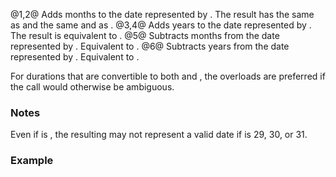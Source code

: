 {{cpp/chrono/title|operator+|operator- {{small|(std::chrono::year_month_day)}}}}
{{cpp/chrono/year_month_day/navbar}}
{{dcl begin}}
{{dcl header|chrono}}
{{dcl|since=c++20|
constexpr std::chrono::year_month_day operator+( const std::chrono::year_month_day&amp; ymd,
                                                 const std::chrono::months&amp; dm
                                               ) noexcept;
}}
{{dcl|since=c++20|
constexpr std::chrono::year_month_day operator+( const std::chrono::months&amp; dm,
                                                 const std::chrono::year_month_day&amp; ymd
                                               ) noexcept;
}}
{{dcl|since=c++20|
constexpr std::chrono::year_month_day operator+( const std::chrono::year_month_day&amp; ymd,
                                                 const std::chrono::years&amp; dy
                                               ) noexcept;
}}
{{dcl|since=c++20|
constexpr std::chrono::year_month_day operator+( const std::chrono::years&amp; dy,
                                                 const std::chrono::year_month_day&amp; ymd
                                               ) noexcept;
}}
{{dcl|since=c++20|
constexpr std::chrono::year_month_day operator-( const std::chrono::year_month_day&amp; ymd,
                                                 const std::chrono::months&amp; dm
                                               ) noexcept;
}}
{{dcl|since=c++20|
constexpr std::chrono::year_month_day operator-( const std::chrono::year_month_day&amp; ymd,
                                                 const std::chrono::years&amp; dy
                                               ) noexcept;
}}
{{dcl end}}

@1,2@ Adds {{c|dm.count()}} months to the date represented by {{c|ymd}}. The result has the same {{c|day()}} as {{c|ymd}} and the same {{c|year()}} and {{c|month()}} as {{c|std::chrono::year_month(ymd.year(), ymd.month()) + dm}}.
@3,4@ Adds {{c|dy.count()}} years to the date represented by {{c|ymd}}. The result is equivalent to {{c|std::chrono::year_month_day(ymd.year() + dy, ymd.month(), ymd.day()}}.
@5@ Subtracts {{c|dm.count()}} months from the date represented by {{c|ymd}}. Equivalent to {{c|ymd + -dm}}.
@6@ Subtracts {{c|dy.count()}} years from the date represented by {{c|ymd}}. Equivalent to {{c|ymd + -dy}}.

For durations that are convertible to both {{lc|std::chrono::years}} and {{lc|std::chrono::months}}, the {{tt|years}} overloads {{v|3,4,6}} are preferred if the call would otherwise be ambiguous.

===Notes===
Even if {{c|ymd.ok()}} is {{c|true}}, the resulting {{tt|year_month_day}} may not represent a valid date if {{c|ymd.day()}} is 29, 30, or 31.

===Example===
{{example
|code=
#include &lt;chrono&gt;
#include &lt;iostream&gt;
 
int main()
{
    std::cout &lt;&lt; std::boolalpha;

    auto ymd{std::chrono::day(1)/std::chrono::July/2021};
    
    ymd = ymd + std::chrono::months(4);
    std::cout &lt;&lt; (ymd.month() == std::chrono::November) &lt;&lt; ' '
              &lt;&lt; (ymd.year() == std::chrono::year(2021)) &lt;&lt; ' ';

    ymd = ymd - std::chrono::years(10);
    std::cout &lt;&lt; (ymd.month() == std::chrono::month(11)) &lt;&lt; ' '
              &lt;&lt; (ymd.year() == std::chrono::year(2011)) &lt;&lt; '\n';
}
|output=
true true true true
}}

{{langlinks|es|ja|ru|zh}}